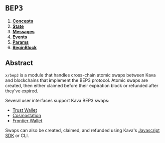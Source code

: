 # `BEP3` 

1. **[Concepts](concepts)**
2. **[State](state)**
3. **[Messages](messages)**
4. **[Events](events)**
5. **[Params](params)**
6. **[BeginBlock](begin_block)**

## Abstract

`x/bep3` is a module that handles cross-chain atomic swaps between Kava and blockchains that implement the BEP3 protocol. Atomic swaps are created, then either claimed before their expiration block or refunded after they've expired.

Several user interfaces support Kava BEP3 swaps:

- [Trust Wallet](https://trustwallet.com/)
- [Cosmostation](https://wallet.cosmostation.io/?network=kava)
- [Frontier Wallet](https://frontierwallet.com/)

Swaps can also be created, claimed, and refunded using Kava's [Javascript SDK](https://github.com/Kava-Labs/javascript-sdk) or CLI.


